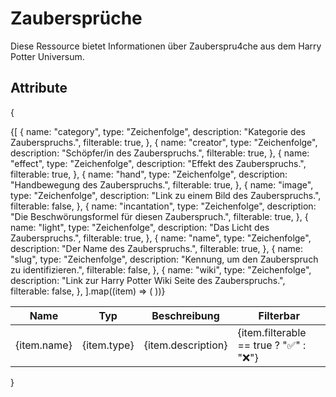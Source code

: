 # Zaubersprüche
Diese Ressource bietet Informationen über Zauberspru4che aus dem Harry Potter Universum.

## Attribute
{
<table>
  <thead>
    <tr>
      <th>Name</th>
      <th>Typ</th>
      <th>Beschreibung</th>
      <th>Filterbar</th>
    </tr>
  </thead>
  <tbody>
    {[
      {
        name: "category",
        type: "Zeichenfolge",
        description: "Kategorie des Zauberspruchs.",
        filterable: true,
      },
      {
        name: "creator",
        type: "Zeichenfolge",
        description: "Schöpfer/in des Zauberspruchs.",
        filterable: true,
      },
      {
        name: "effect",
        type: "Zeichenfolge",
        description: "Effekt des Zauberspruchs.",
        filterable: true,
      },
      {
        name: "hand",
        type: "Zeichenfolge",
        description: "Handbewegung des Zauberspruchs.",
        filterable: true,
      },
      {
        name: "image",
        type: "Zeichenfolge",
        description: "Link zu einem Bild des Zauberspruchs.",
        filterable: false,
      },
      {
        name: "incantation",
        type: "Zeichenfolge",
        description: "Die Beschwörungsformel für diesen Zauberspruch.",
        filterable: true,
      },
      {
        name: "light",
        type: "Zeichenfolge",
        description: "Das Licht des Zauberspruchs.",
        filterable: true,
      },
      {
        name: "name",
        type: "Zeichenfolge",
        description: "Der Name des Zauberspruchs.",
        filterable: true,
      },
      {
        name: "slug",
        type: "Zeichenfolge",
        description: "Kennung, um den Zauberspruch zu identifizieren.",
        filterable: false,
      },
      {
        name: "wiki",
        type: "Zeichenfolge",
        description: "Link zur Harry Potter Wiki Seite des Zauberspruchs.",
        filterable: false,
      },
    ].map((item) => (
      <tr key={item.name}>
        <td>{item.name}</td>
        <td>{item.type}</td>
        <td>{item.description}</td>
        <td>{item.filterable == true ? "✅" : "❌"}</td>
      </tr>
    ))}
  </tbody>
</table>
}
